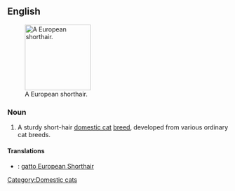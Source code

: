 ==English==
[[File:European shorthair procumbent Quincy.jpg|thumb|right|150px|A European shorthair.]]
===Noun===
{{en-noun|sg=[[European]] [[shorthair|Shorthair]]}}

# A sturdy short-hair [[domestic cat]] [[breed]], developed from various ordinary cat breeds.

====Translations====
{{checktrans-top}}
* {{ttbc|Italian}}: [[gatto European Shorthair]]
{{trans-mid}}
{{trans-bottom}}

{{wikipedia}}
{{commonscat|European Shorthair}}

[[Category:Domestic cats]]